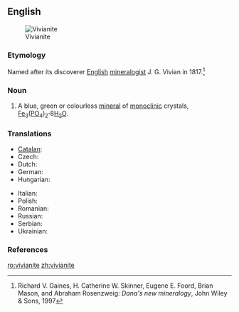 ==English==
[[Image:Vivianite w-triphylite and feldspar (Hydrous iron phosphate Custer County South Dakota 1651.jpg|thumb|Vivianite]]

===Etymology===
Named after its discoverer [[English]] [[mineralogist]] J. G. Vivian in 1817.<ref>Richard V. Gaines, H. Catherine W. Skinner, Eugene E. Foord, Brian Mason, and Abraham Rosenzweig: ''Dana's new mineralogy'', John Wiley & Sons, 1997</ref>

===Noun===
{{en-noun|-}}

#{{mineralogy}} A blue, green or colourless [[mineral]] of [[monoclinic]] crystals,  [[iron|Fe]]<sub>3</sub>([[phosphorus|P]][[oxygen|O]]<sub>4</sub>)<sub>2</sub>'''&middot;'''8[[water|H<sub>2</sub>O]].

===Translations===
{{trans-top|mineral}}
* [[Catalan]]: {{t|ca|vivianita}}
* Czech: {{t|cs|vivianit}}
* Dutch: {{t|nl|vivianiet}}
* German: {{t|de|Vivianit}}
* Hungarian: {{t|hu|vivianit}}
{{trans-mid}}
* Italian: {{t-|it|vivianite}}
* Polish: {{t|pl|wiwianit}}
* Romanian: {{t|ro|vivianit|n}}
* Russian: {{t|ru|вивианит|sc=Cyrl}}
* Serbian: {{t|sr|вивианит|sc=Cyrl}}
* Ukrainian: {{t|uk|вівіаніт|sc=Cyrl|xs=Ukrainian}}
{{trans-bottom}}

===References===
<references/>

[[ro:vivianite]]
[[zh:vivianite]]
